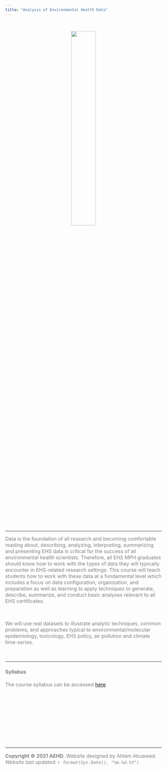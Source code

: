 ```yaml
---
title: "Analysis of Environmental Health Data"
---
```


<br>
<p align = "center">
<img src = "Images/AEHD.png" style = "width:40%">
</p>
<br>

***
<font size="3" color="gray">Data is the foundation of all research and becoming comfortable reading about, describing, analyzing, interpreting, summarizing and presenting EHS data is critical for the success of all environmental health scientists. Therefore, all EHS MPH graduates should know how to work with the types of data they will typically encounter in EHS-related research settings. This course will teach students how to work with these data at a fundamental level which includes a focus on data configuration, organization, and preparation as well as learning to apply techniques to generate, describe, summarize, and conduct basic analyses relevant to all EHS certificates.

<br>

We will use real datasets to illustrate analytic techniques, common problems, and approaches typical to environmental/molecular epidemiology, toxicology, EHS policy, air pollution and climate time-series.

<br>

***

#### Syllabus

The course syllabus can be accessed [here](Downloads/Analysis of Environmental Health Data (P6360).pdf).

<br>
<br>
<br>
<br>
<br>
<br>
<br>
<br>

 ***
 
 **Copyright © 2021 AEHD.**      Website designed by Ahlam Abuawad.       _Website last updated: `r format(Sys.Date(), "%m.%d.%Y")`_

